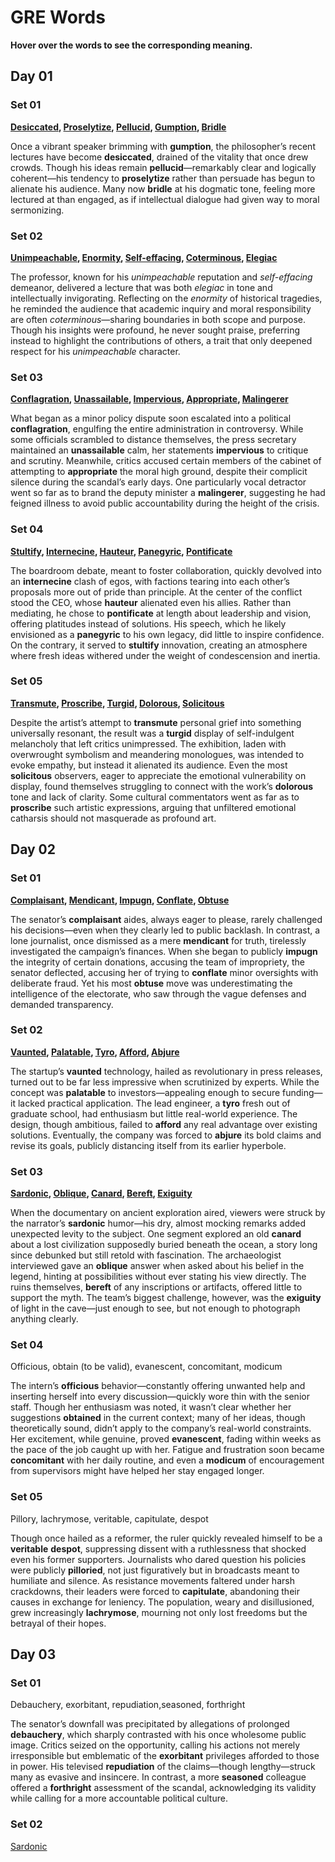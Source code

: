 # GRE Words

**Hover over the words to see the corresponding meaning.**

## Day 01

### Set 01

**[Desiccated](## "Thoroughly dried out; lacking moisture"), [Proselytize](## "To attempt to convert someone to a particular belief or faith"), [Pellucid](## "Clear, transparent, or easily understood"), [Gumption](## "Courage, initiative, or resourcefulness"), [Bridle](## "To restrain or control, especially in a way that limits freedom")**

Once a vibrant speaker brimming with **gumption**, the philosopher's recent lectures have become **desiccated**, drained of the vitality that once drew crowds. Though his ideas remain **pellucid**—remarkably clear and logically coherent—his tendency to **proselytize** rather than persuade has begun to alienate his audience. Many now **bridle** at his dogmatic tone, feeling more lectured at than engaged, as if intellectual dialogue had given way to moral sermonizing.

### Set 02

**[Unimpeachable](## "Unable to be doubted, criticized, or questioned; flawless"), [Enormity](## "The great seriousness or scale of something, especially a problem or crime"), [Self-effacing](## "Modest or humble, not seeking attention for oneself"), [Coterminous](## "Having the same boundaries or extent in time or space"), [Elegiac](## "Expressing sorrow or mourning, often in a poetic manner")**

The professor, known for his *unimpeachable* reputation and *self-effacing* demeanor, delivered a lecture that was both *elegiac* in tone and intellectually invigorating. Reflecting on the *enormity* of historical tragedies, he reminded the audience that academic inquiry and moral responsibility are often *coterminous*—sharing boundaries in both scope and purpose. Though his insights were profound, he never sought praise, preferring instead to highlight the contributions of others, a trait that only deepened respect for his *unimpeachable* character.

### Set 03

**[Conflagration](## "A large destructive fire, often one that spreads quickly"), [Unassailable](## "Unable to be attacked, questioned, or defeated"), [Impervious](## "Not allowing something to pass through or be affected by"), [Appropriate](## "To take something for one's own use, often without permission; suitable or fitting for a particular situation"), [Malingerer](## "A person who pretends to be ill or incapacitated to avoid work or duty")**

What began as a minor policy dispute soon escalated into a political **conflagration**, engulfing the entire administration in controversy. While some officials scrambled to distance themselves, the press secretary maintained an **unassailable** calm, her statements **impervious** to critique and scrutiny. Meanwhile, critics accused certain members of the cabinet of attempting to **appropriate** the moral high ground, despite their complicit silence during the scandal’s early days. One particularly vocal detractor went so far as to brand the deputy minister a **malingerer**, suggesting he had feigned illness to avoid public accountability during the height of the crisis.

### Set 04

**[Stultify](## "To make someone or something appear foolish or to cause to lose enthusiasm or vitality"), [Internecine](## "Destructive to both sides in a conflict; mutually harmful"), [Hauteur](## "Arrogance or pride, often expressed in a condescending manner"), [Panegyric](## "A speech or piece of writing that praises someone or something highly"), [Pontificate](## "To speak in a pompous or authoritative manner, often without considering others' opinions")**

The boardroom debate, meant to foster collaboration, quickly devolved into an **internecine** clash of egos, with factions tearing into each other's proposals more out of pride than principle. At the center of the conflict stood the CEO, whose **hauteur** alienated even his allies. Rather than mediating, he chose to **pontificate** at length about leadership and vision, offering platitudes instead of solutions. His speech, which he likely envisioned as a **panegyric** to his own legacy, did little to inspire confidence. On the contrary, it served to **stultify** innovation, creating an atmosphere where fresh ideas withered under the weight of condescension and inertia.


### Set 05

**[Transmute](## "To change or transform in form, nature, or substance"), [Proscribe](## "To forbid or prohibit, especially by law or authority"), [Turgid](## "Swollen, inflated, or pompous, often used to describe language or writing"), [Dolorous](## "Expressing sorrow or grief; mournful"), [Solicitous](## "Showing concern or care for someone's well-being")**

Despite the artist’s attempt to **transmute** personal grief into something universally resonant, the result was a **turgid** display of self-indulgent melancholy that left critics unimpressed. The exhibition, laden with overwrought symbolism and meandering monologues, was intended to evoke empathy, but instead it alienated its audience. Even the most **solicitous** observers, eager to appreciate the emotional vulnerability on display, found themselves struggling to connect with the work’s **dolorous** tone and lack of clarity. Some cultural commentators went as far as to **proscribe** such artistic expressions, arguing that unfiltered emotional catharsis should not masquerade as profound art.

## Day 02

### Set 01

**[Complaisant](## "Willing to please others; obliging or courteous"), [Mendicant](## "A person who lives by begging or depending on charity"), [Impugn](## "To challenge or attack the truth, integrity, or validity of something"), [Conflate](## "To combine two or more things into one, often inaccurately"), [Obtuse](## "Dull or slow to understand; lacking sharpness or quickness of mind")**

The senator’s **complaisant** aides, always eager to please, rarely challenged his decisions—even when they clearly led to public backlash. In contrast, a lone journalist, once dismissed as a mere **mendicant** for truth, tirelessly investigated the campaign’s finances. When she began to publicly **impugn** the integrity of certain donations, accusing the team of impropriety, the senator deflected, accusing her of trying to **conflate** minor oversights with deliberate fraud. Yet his most **obtuse** move was underestimating the intelligence of the electorate, who saw through the vague defenses and demanded transparency.

### Set 02

**[Vaunted](## "Boasted about or praised excessively, often in an exaggerated manner"), [Palatable](## "Pleasant or acceptable to the taste or mind"), [Tyro](## "A beginner or novice in a particular field or activity"), [Afford](## "To have the financial means to do or buy something; to provide or supply"), [Abjure](## "To renounce or give up something formally, especially a belief or cause")**

The startup's **vaunted** technology, hailed as revolutionary in press releases, turned out to be far less impressive when scrutinized by experts. While the concept was **palatable** to investors—appealing enough to secure funding—it lacked practical application. The lead engineer, a **tyro** fresh out of graduate school, had enthusiasm but little real-world experience. The design, though ambitious, failed to **afford** any real advantage over existing solutions. Eventually, the company was forced to **abjure** its bold claims and revise its goals, publicly distancing itself from its earlier hyperbole.

### Set 03

**[Sardonic](## "Mocking or cynical, often in a scornful manner"), [Oblique](## "Not explicit or straightforward; indirect"), [Canard](## "A false or misleading story or rumor"), [Bereft](## "Deprived of something, especially a loved one or a quality"), [Exiguity](## "The state of being very small or cramped; scarcity or smallness")**

When the documentary on ancient exploration aired, viewers were struck by the narrator’s **sardonic** humor—his dry, almost mocking remarks added unexpected levity to the subject. One segment explored an old **canard** about a lost civilization supposedly buried beneath the ocean, a story long since debunked but still retold with fascination. The archaeologist interviewed gave an **oblique** answer when asked about his belief in the legend, hinting at possibilities without ever stating his view directly. The ruins themselves, **bereft** of any inscriptions or artifacts, offered little to support the myth. The team’s biggest challenge, however, was the **exiguity** of light in the cave—just enough to see, but not enough to photograph anything clearly.

### Set 04

Officious, obtain (to be valid), evanescent, concomitant, modicum

The intern’s **officious** behavior—constantly offering unwanted help and inserting herself into every discussion—quickly wore thin with the senior staff. Though her enthusiasm was noted, it wasn’t clear whether her suggestions **obtained** in the current context; many of her ideas, though theoretically sound, didn’t apply to the company’s real-world constraints. Her excitement, while genuine, proved **evanescent**, fading within weeks as the pace of the job caught up with her. Fatigue and frustration soon became **concomitant** with her daily routine, and even a **modicum** of encouragement from supervisors might have helped her stay engaged longer.

### Set 05

Pillory, lachrymose, veritable, capitulate, despot

Though once hailed as a reformer, the ruler quickly revealed himself to be a **veritable** **despot**, suppressing dissent with a ruthlessness that shocked even his former supporters. Journalists who dared question his policies were publicly **pilloried**, not just figuratively but in broadcasts meant to humiliate and silence. As resistance movements faltered under harsh crackdowns, their leaders were forced to **capitulate**, abandoning their causes in exchange for leniency. The population, weary and disillusioned, grew increasingly **lachrymose**, mourning not only lost freedoms but the betrayal of their hopes.

## Day 03

### Set 01

Debauchery, exorbitant, repudiation,seasoned, forthright

The senator’s downfall was precipitated by allegations of prolonged **debauchery**, which sharply contrasted with his once wholesome public image. Critics seized on the opportunity, calling his actions not merely irresponsible but emblematic of the **exorbitant** privileges afforded to those in power. His televised **repudiation** of the claims—though lengthy—struck many as evasive and insincere. In contrast, a more **seasoned** colleague offered a **forthright** assessment of the scandal, acknowledging its validity while calling for a more accountable political culture.

### Set 02

<span
  onmouseover="document.getElementById('tip1').style.display='inline';"
  onmouseout="document.getElementById('tip1').style.display='none';"
  style="text-decoration: underline; cursor: help;">
  Sardonic
</span>
<span
  id="tip1"
  style="display:none; background: #333; color: white; padding: 4px 8px; border-radius: 4px; position: absolute; z-index: 100;">
  Mocking or cynical, often in a scornful manner
</span>
